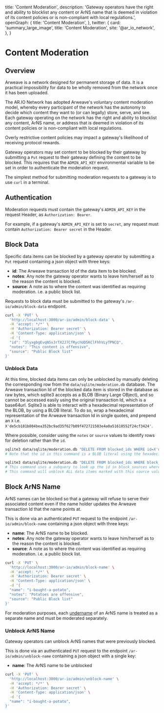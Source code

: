 
  title: 'Content Moderation',
  description:
    'Gateway operators have the right and ability to blocklist any content or ArNS name that is deemed in violation of its content policies or is non-compliant with local regulations.',
  openGraph: {
    title: 'Content Moderation',
  },
  twitter: {
    card: 'summary_large_image',
    title: 'Content Moderation',
    site: '@ar_io_network',
  },
}

<HeroPattern />

# Content Moderation

## Overview

Arweave is a network designed for permanent storage of data. It is a practical impossibility for data to be wholly removed from the network once it has been uploaded.

The AR.IO Network has adopted Arweave's voluntary content moderation model, whereby every participant of the network has the autonomy to decide which content they want to (or can legally) store, serve, and see. Each gateway operating on the network has the right and ability to blocklist any content, ArNS name, or address that is deemed in violation of its content policies or is non-compliant with local regulations.

<Tip title="NOTE">
  Overly restrictive content policies may impact a gateway's likelihood of
  receiving protocol rewards.
</Tip>

Gateway operators may set content to be blocked by their gateway by submitting a `Put` request to their gateway defining the content to be blocked. This requires that the `ADMIN_API_KEY` environmental variable to be set in order to authenticate the moderation request.

The simplest method for submitting moderation requests to a gateway is to use `curl` in a terminal.

## Authentication

Moderation requests must contain the gateway's `ADMIN_API_KEY` in the request Header, as `Authorization: Bearer`.

For example, if a gateway's `ADMIN_API_KEY` is set to `secret`, any request must contain `Authorization: Bearer secret` in the Header.

## Block Data

Specific data items can be blocked by a gateway operator by submitting a `Put` request containing a json object with three keys:

- **id**: The Arweave transaction Id of the data item to be blocked.
- **notes**: Any note the gateway operator wants to leave him/herself as to the reason the content is blocked.
- **source**: A note as to where the content was identified as requiring moderation. i.e. a public block list.

Requests to block data must be submitted to the gateway's `/ar-io/admin/block-data` endpoint.

<CodeGroup title="Block Data">

```bash {{ title: 'curl' }}
curl -X 'PUT' \
  'http://localhost:3000/ar-io/admin/block-data' \
  -H 'accept: */*' \
  -H 'Authorization: Bearer secret' \
  -H 'Content-Type: application/json' \
  -d '{
  "id": "3lyxgbgEvqNSvJrTX2J7CfRychUD5KClFhhVLyTPNCQ",
  "notes": "This content is offensive",
  "source": "Public Block list"
}'
```

</CodeGroup>

### Unblock Data

At this time, blocked data items can only be unblocked by manually deleting the corresponding row from the `data/sqlite/moderation.db` database.
The Arweave transaction Id of the blocked data item is stored in the database as raw bytes, which sqlite3 accepts as a BLOB (Binary Large OBject), and so cannot be accessed easily using the original transaction Id, which is a base64url.
Sqlite3 is able to interact with a hexadecimal representation of the BLOB, by using a BLOB literal. To do so, wrap a hexadecimal representation of the Arweave transaction Id in single quotes, and prepend an `X` i.e. `X'de5cb181b804bea352bc9ad35f627b09f472721503e4a0a51618552f24cf3424'`.

Where possible, consider using the `notes` or `source` values to identify rows for deletion rather than the `id`.


<CodeGroup title="Unblock Data">

```bash {{ title: 'id' }}
sqlite3 data/sqlite/moderation.db "DELETE FROM blocked_ids WHERE id=X'de5cb181b804bea352bc9ad35f627b09f472721503e4a0a51618552f24cf3424';"
# Note that the id in this command is a BLOB literal using the hexadecimal representation of the Arweave transaction Id, not the transaction Id in its normal base64url format
```

```bash {{ title: 'source' }}
sqlite3 data/sqlite/moderation.db "DELETE FROM blocked_ids WHERE block_source_id = (SELECT id FROM block_sources WHERE name='Public Block List');"
# This command uses a subquery to look up the id in block_sources where name='Public Block List'
# This command will unblock ALL data items marked with this source value
```

</CodeGroup>


## Block ArNS Name

ArNS names can be blocked so that a gateway will refuse to serve their associated content even if the name holder updates the Arweave transaction Id that the name points at.

This is done via an authenticated `PUT` request to the endpoint `/ar-io/admin/block-name` containing a json object with three keys:

- **name**: The ArNS name to be blocked.
- **notes**: Any note the gateway operator wants to leave him/herself as to the reason the content is blocked.
- **source**: A note as to where the content was identified as requiring moderation. i.e. a public block list.

<CodeGroup title="Block ArNS Name">

```bash {{ title: 'curl'}}
curl -X 'PUT' \
  'http://localhost:3000/ar-io/admin/block-name' \
  -H 'accept: */*' \
  -H 'Authorization: Bearer secret' \
  -H 'Content-Type: application/json' \
  -d '{
  "name": "i-bought-a-potato",
  "notes": "Potatoes are offensive",
  "source": "Public Block list"
}'
```

</CodeGroup>

<Tip title="Undernames">For moderation purposes, each [undername](/arns#under-names) of an ArNS name is treated as a separate name and must be moderated separately.</Tip>

### Unblock ArNS Name

Gateway operators can unblock ArNS names that were previously blocked.

This is done via an authenticated `PUT` request to the endpoint `/ar-io/admin/unblock-name` containing a json object with a single key:

- **name**: The ArNS name to be unblocked

<CodeGroup title="Unblock ArNS Name">

```bash {{title: 'curl'}}
curl -X 'PUT' \
  'http://localhost:3000/ar-io/admin/unblock-name' \
  -H 'accept: */*' \
  -H 'Authorization: Bearer secret' \
  -H 'Content-Type: application/json' \
  -d '{
  "name": "i-bought-a-potato",
}'
```

</CodeGroup>

